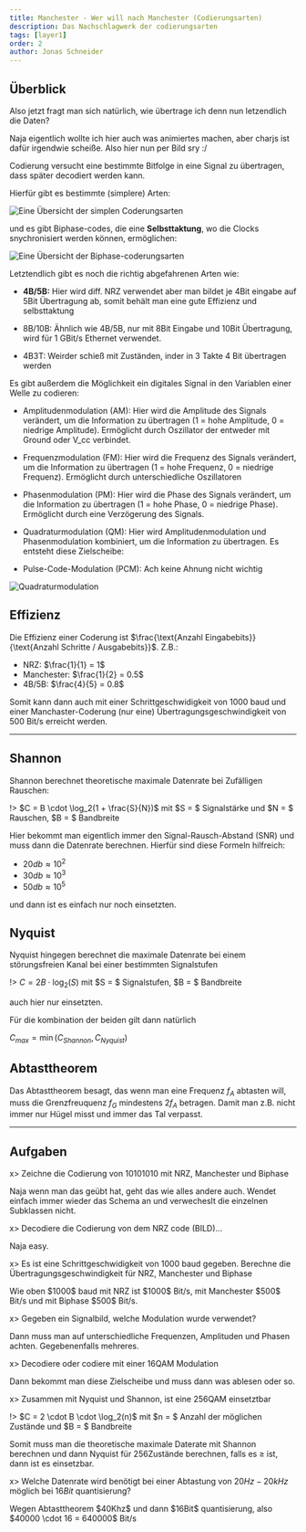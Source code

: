 ```yaml
---
title: Manchester - Wer will nach Manchester (Codierungsarten)
description: Das Nachschlagwerk der codierungsarten
tags: [layer1]
order: 2
author: Jonas Schneider
---
```


## Überblick

Also jetzt fragt man sich natürlich, wie übertrage ich denn nun letzendlich die Daten?

Naja eigentlich wollte ich hier auch was animiertes machen, aber charjs ist dafür irgendwie scheiße. Also hier nun per Bild sry :/

Codierung versucht eine bestimmte Bitfolge in eine Signal zu übertragen, dass später decodiert werden kann.

Hierfür gibt es bestimmte (simplere) Arten:

![Eine Übersicht der simplen Coderungsarten](/teaching-assets/syscom/simple-codes.png)

und es gibt Biphase-codes, die eine **Selbsttaktung**, wo die Clocks snychronisiert werden können, ermöglichen:

![Eine Übersicht der Biphase-coderungsarten](/teaching-assets/syscom/biphase-codes.png)

Letztendlich gibt es noch die richtig abgefahrenen Arten wie:

- **4B/5B:** Hier wird diff. NRZ verwendet aber man bildet je 4Bit eingabe auf 5Bit Übertragung ab, somit behält man eine gute Effizienz und selbsttaktung

- 8B/10B: Ähnlich wie 4B/5B, nur mit 8Bit Eingabe und 10Bit Übertragung, wird für 1 GBit/s Ethernet verwendet.

- 4B3T: Weirder schieß mit Zuständen, inder in 3 Takte 4 Bit übertragen werden

Es gibt außerdem die Möglichkeit ein digitales Signal in den Variablen einer Welle zu codieren:

- Amplitudenmodulation (AM): Hier wird die Amplitude des Signals verändert, um die Information zu übertragen (1 = hohe Amplitude, 0 = niedrige Amplitude). Ermöglicht durch Oszillator der entweder mit Ground oder V_cc verbindet.

- Frequenzmodulation (FM): Hier wird die Frequenz des Signals verändert, um die Information zu übertragen (1 = hohe Frequenz, 0 = niedrige Frequenz). Ermöglicht durch unterschiedliche Oszillatoren

- Phasenmodulation (PM): Hier wird die Phase des Signals verändert, um die Information zu übertragen (1 = hohe Phase, 0 = niedrige Phase). Ermöglicht durch eine Verzögerung des Signals.

- Quadraturmodulation (QM): Hier wird Amplitudenmodulation und Phasenmodulation kombiniert, um die Information zu übertragen. Es entsteht diese Zielscheibe:

- Pulse-Code-Modulation (PCM): Ach keine Ahnung nicht wichtig

![Quadraturmodulation](https://upload.wikimedia.org/wikipedia/commons/thumb/1/1e/16QAM_Gray_Coded.svg/220px-16QAM_Gray_Coded.svg.png)

## Effizienz

Die Effizienz einer Coderung ist $\frac{\text{Anzahl Eingabebits}}{\text{Anzahl Schritte / Ausgabebits}}$. Z.B.:

- NRZ: $\frac{1}{1} = 1$
- Manchester: $\frac{1}{2} = 0.5$
- 4B/5B: $\frac{4}{5} = 0.8$

Somit kann dann auch mit einer Schrittgeschwidigkeit von $1000$ baud und einer Manchaster-Coderung (nur eine) Übertragungsgeschwindigkeit von $500$ Bit/s erreicht werden.

<hr className="border-black"></hr>

## **Shannon**

Shannon berechnet theoretische maximale Datenrate bei Zufälligen Rauschen:

!> $C = B \cdot \log_2(1 + \frac{S}{N})$ mit $S = $ Signalstärke und $N = $ Rauschen, $B = $ Bandbreite

Hier bekommt man eigentlich immer den Signal-Rausch-Abstand (SNR) und muss dann die Datenrate berechnen.
Hierfür sind diese Formeln hilfreich:

- $20db \approx 10^2$
- $30db \approx 10^3$
- $50db \approx 10^5$

und dann ist es einfach nur noch einsetzten.

## **Nyquist**

Nyquist hingegen berechnet die maximale Datenrate bei einem störungsfreien Kanal bei einer bestimmten Signalstufen

!> $C = 2B \cdot \log_2(S)$ mit $S = $ Signalstufen, $B = $ Bandbreite

auch hier nur einsetzten.

Für die kombination der beiden gilt dann natürlich

$C_{max} = \min(C_{Shannon}, C_{Nyquist})$

## **Abtasttheorem**

Das Abtasttheorem besagt, das wenn man eine Frequenz $f_{A}$ abtasten will, muss die Grenzfreuquenz $f_{G}$ mindestens $2f_{A}$ betragen.
Damit man z.B. nicht immer nur Hügel misst und immer das Tal verpasst.

<hr className="border-black"></hr>

## Aufgaben

x> Zeichne die Codierung von 10101010 mit NRZ, Manchester und Biphase

<Spoiler>
  Naja wenn man das geübt hat, geht das wie alles andere auch. Wendet einfach
  immer wieder das Schema an und verwecheslt die einzelnen Subklassen nicht.
</Spoiler>

x> Decodiere die Codierung von dem NRZ code (BILD)...

<Spoiler>Naja easy.</Spoiler>

x> Es ist eine Schrittgeschwidigkeit von $1000$ baud gegeben. Berechne die Übertragungsgeschwindigkeit für NRZ, Manchester und Biphase

<Spoiler>
  Wie oben $1000$ baud mit NRZ ist $1000$ Bit/s, mit Manchester $500$ Bit/s und
  mit Biphase $500$ Bit/s.
</Spoiler>

x> Gegeben ein Signalbild, welche Modulation wurde verwendet?

<Spoiler>
  Dann muss man auf unterschiedliche Frequenzen, Amplituden und Phasen achten.
  Gegebenenfalls mehreres.
</Spoiler>

x> Decodiere oder codiere mit einer 16QAM Modulation

<Spoiler>
  Dann bekommt man diese Zielscheibe und muss dann was ablesen oder so.
</Spoiler>

x> Zusammen mit Nyquist und Shannon, ist eine 256QAM einsetztbar

<Spoiler>
!> $C = 2 \cdot B \cdot \log_2(n)$ mit $n = $ Anzahl der möglichen Zustände und $B = $ Bandbreite

Somit muss man die theoretische maximale Daterate mit Shannon berechnen und dann Nyquist für 256Zustände berechnen, falls es $\ge$ ist, dann ist es einsetzbar.

</Spoiler>

x> Welche Datenrate wird benötigt bei einer Abtastung von $20Hz-20kHz$ möglich bei $16Bit$ quantisierung?

<Spoiler>
  Wegen Abtasttheorem $40Khz$ und dann $16Bit$ quantisierung, also $40000 \cdot
  16 = 640000$ Bit/s
</Spoiler>
